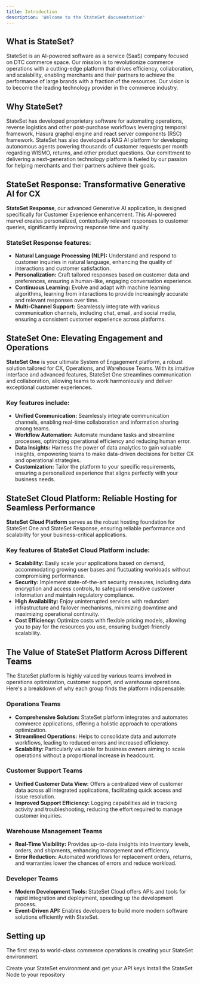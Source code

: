 ```yaml
---
title: Introduction
description: 'Welcome to the StateSet documentation'
---
```


## What is StateSet?

StateSet is an AI-powered software as a service (SaaS) company focused on DTC commerce space. Our mission is to revolutionize commerce operations with a cutting-edge platform that drives efficiency, collaboration, and scalability, enabling merchants and their partners to achieve the performance of large brands with a fraction of the resources. Our vision is to become the leading technology provider in the commerce industry. 

## Why StateSet?

StateSet has developed proprietary software for automating operations, reverse logistics and other post-purchase workflows leveraging temporal framework, Hasura graphql engine and react server components (RSC) framework. StateSet has also developed a RAG AI platform for developing autonomous agents powering thousands of customer requests per month regarding WISMO, returns, and other product questions. Our comittment to delivering a next-generation technology platform is fueled by our passion for helping merchants and their partners achieve their goals.

## StateSet Response: Transformative Generative AI for CX

**StateSet Response**, our advanced Generative AI application, is designed specifically for Customer Experience enhancement. This AI-powered marvel creates personalized, contextually relevant responses to customer queries, significantly improving response time and quality. 

### StateSet Response features:
- **Natural Language Processing (NLP):** Understand and respond to customer inquiries in natural language, enhancing the quality of interactions and customer satisfaction.
- **Personalization:** Craft tailored responses based on customer data and preferences, ensuring a human-like, engaging conversation experience.
- **Continuous Learning:** Evolve and adapt with machine learning algorithms, learning from interactions to provide increasingly accurate and relevant responses over time.
- **Multi-Channel Support:** Seamlessly integrate with various communication channels, including chat, email, and social media, ensuring a consistent customer experience across platforms.

## StateSet One: Elevating Engagement and Operations

**StateSet One** is your ultimate System of Engagement platform, a robust solution tailored for CX, Operations, and Warehouse Teams. With its intuitive interface and advanced features, StateSet One streamlines communication and collaboration, allowing teams to work harmoniously and deliver exceptional customer experiences.

### Key features include:
- **Unified Communication:** Seamlessly integrate communication channels, enabling real-time collaboration and information sharing among teams.
- **Workflow Automation:** Automate mundane tasks and streamline processes, optimizing operational efficiency and reducing human error.
- **Data Insights:** Harness the power of data analytics to gain valuable insights, empowering teams to make data-driven decisions for better CX and operational strategies.
- **Customization:** Tailor the platform to your specific requirements, ensuring a personalized experience that aligns perfectly with your business needs.

## StateSet Cloud Platform: Reliable Hosting for Seamless Performance

**StateSet Cloud Platform** serves as the robust hosting foundation for StateSet One and StateSet Response, ensuring reliable performance and scalability for your business-critical applications.

### Key features of StateSet Cloud Platform include:
- **Scalability:** Easily scale your applications based on demand, accommodating growing user bases and fluctuating workloads without compromising performance.
- **Security:** Implement state-of-the-art security measures, including data encryption and access controls, to safeguard sensitive customer information and maintain regulatory compliance.
- **High Availability:** Enjoy uninterrupted services with redundant infrastructure and failover mechanisms, minimizing downtime and maximizing operational continuity.
- **Cost Efficiency:** Optimize costs with flexible pricing models, allowing you to pay for the resources you use, ensuring budget-friendly scalability.

## The Value of StateSet Platform Across Different Teams

The StateSet platform is highly valued by various teams involved in operations optimization, customer support, and warehouse operations. Here's a breakdown of why each group finds the platform indispensable:

### Operations Teams
- **Comprehensive Solution:** StateSet platform integrates and automates commerce applications, offering a holistic approach to operations optimization.
- **Streamlined Operations:** Helps to consolidate data and automate workflows, leading to reduced errors and increased efficiency.
- **Scalability:** Particularly valuable for business owners aiming to scale operations without a proportional increase in headcount.

### Customer Support Teams
- **Unified Customer Data View:** Offers a centralized view of customer data across all integrated applications, facilitating quick access and issue resolution.
- **Improved Support Efficiency:** Logging capabilities aid in tracking activity and troubleshooting, reducing the effort required to manage customer inquiries.

### Warehouse Management Teams
- **Real-Time Visibility:** Provides up-to-date insights into inventory levels, orders, and shipments, enhancing management and efficiency.
- **Error Reduction:** Automated workflows for replacement orders, returns, and warranties lower the chances of errors and reduce workload.

### Developer Teams
- **Modern Development Tools:** StateSet Cloud offers APIs and tools for rapid integration and deployment, speeding up the development process.
- **Event-Driven API:** Enables developers to build more modern software solutions efficiently with StateSet.


## Setting up

The first step to world-class commerce operations is creating your StateSet environment.

<CardGroup cols={2}>
  <Card
    title="Create your StateSet Instance"
    icon="pen-to-square"
    href="https://stateset.io/sign-up"
  >
    Create your StateSet environment and get your API keys
  </Card>
  <Card
    title="Install the StateSet Node SDK"
    icon="code"
    href="https://github.com/stateset/stateset-node"
  >
    Install the StateSet Node to your repository
  </Card>
</CardGroup>